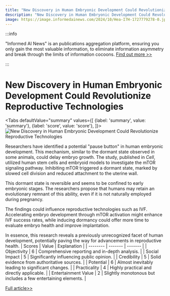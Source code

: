 ```yaml
---
title: "New Discovery in Human Embryonic Development Could Revolutionize Reproductive Technologies"
description: "New Discovery in Human Embryonic Development Could Revolutionize Reproductive Technologies"
image: https://image.informedainews.com/2024/10/Hea-I7H-1727779278-0.jpg
---
```



:::info

"Informed AI News" is an publications aggregation platform, ensuring you only gain the most valuable information, to eliminate information asymmetry and break through the limits of information cocoons.  [Find out more >>](/)

:::

# New Discovery in Human Embryonic Development Could Revolutionize Reproductive Technologies


<Tabs
	defaultValue="summary"
	values={[
	{label: 'summary', value: 'summary'},
	{label: 'score', value: 'score'},
]}>
<TabItem value="summary">
<img
  src="https://image.informedainews.com/2024/10/Hea-I7H-1727779278-0.jpg"
  alt="New Discovery in Human Embryonic Development Could Revolutionize Reproductive Technologies"
/>



Researchers have identified a potential "pause button" in human embryonic development. This mechanism, similar to the dormant state observed in some animals, could delay embryo growth. The study, published in *Cell*, utilized human stem cells and embryoid models to investigate the mTOR signaling pathway. Inhibiting mTOR triggered a dormant state, marked by slowed cell division and reduced attachment to the uterine wall.

This dormant state is reversible and seems to be confined to early embryonic stages. The researchers propose that humans may retain an evolutionary remnant of this ability, even if it is not naturally employed during pregnancy.

The findings could influence reproductive technologies such as IVF. Accelerating embryo development through mTOR activation might enhance IVF success rates, while inducing dormancy could offer more time to evaluate embryo health and improve implantation.

In essence, this research reveals a previously unrecognized facet of human development, potentially paving the way for advancements in reproductive health.
</TabItem>
<TabItem value="score">
	| Scores     | Value   | Explanation |
	| -------- | ------- | ------- |
	| Objectivity  | 6    | Comprehensive reporting and in-depth analysis.    |
	| Social Impact | 5     | Significantly influencing public opinion.    |
	| Credibility    | 5    | Solid evidence from authoritative sources.    |
	| Potential    | 6    | Almost inevitably leading to significant changes.    |
	| Practicality    | 4    | Highly practical and directly applicable.    |
	| Entertainment Value    | 2    | Slightly monotonous but includes a few entertaining elements.    |
</TabItem>
</Tabs>

[Full article>>](https://www.cnbeta.com.tw/articles/science/1447686.htm)
